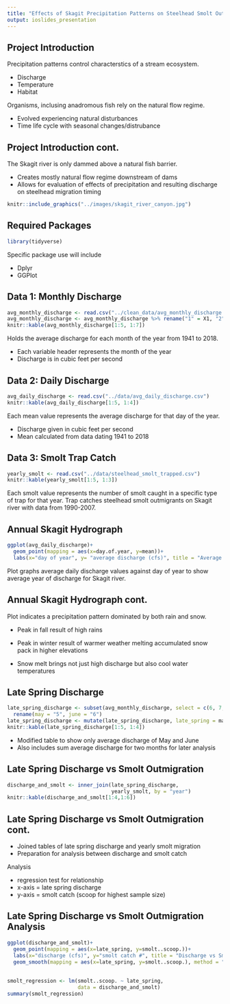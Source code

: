 ```yaml
---
title: "Effects of Skagit Precipitation Patterns on Steelhead Smolt Outmigration"
output: ioslides_presentation
---
```


## Project Introduction

Precipitation patterns control characterstics of a stream ecosystem.

* Discharge
* Temperature
* Habitat

Organisms, inclusing anadromous fish rely on the natural flow regime.

* Evolved experiencing natural disturbances
* Time life cycle with seasonal changes/distrubance

## Project Introduction cont.

The Skagit river is only dammed above a natural fish barrier.

* Creates mostly natural flow regime downstream of dams
* Allows for evaluation of effects of precipitation and resulting discharge on steelhead migration timing

```r
knitr::include_graphics("../images/skagit_river_canyon.jpg")
```

## Required Packages

```r
library(tidyverse)
```

Specific package use will include

* Dplyr
* GGPlot

## Data 1: Monthly Discharge

```r
avg_monthly_discharge <- read.csv("../clean_data/avg_monthly_discharge.txt")
avg_monthly_discharge <- avg_monthly_discharge %>% rename("1" = X1, "2" = X2, "3" = X3, "4" = X4, "5" = X5, "6" = X6, "7" = X7, "8" = X8, "9" = X9, "10" = X10, "11" = X11, "12" = X12)
knitr::kable(avg_monthly_discharge[1:5, 1:7])
``` 

Holds the average discharge for each month of the year from 1941 to 2018.

* Each variable header represents the month of the year
* Discharge is in cubic feet per second

## Data 2: Daily Discharge

```r
avg_daily_discharge <- read.csv("../data/avg_daily_discharge.csv")
knitr::kable(avg_daily_discharge[1:5, 1:4])
```

Each mean value represents the average discharge for that day of the year.

* Discharge given in cubic feet per second
* Mean calculated from data dating 1941 to 2018

## Data 3: Smolt Trap Catch

```r
yearly_smolt <- read.csv("../data/steelhead_smolt_trapped.csv")
knitr::kable(yearly_smolt[1:5, 1:3])
```

Each smolt value represents the number of smolt caught in a specific type of trap for that year. Trap catches steelhead smolt outmigrants on Skagit river with data from 1990-2007.

## Annual Skagit Hydrograph

```r
ggplot(avg_daily_discharge)+
  geom_point(mapping = aes(x=day.of.year, y=mean))+
  labs(x="day of year", y= "average discharge (cfs)", title = "Average Annual Hydrograph")
```

Plot graphs average daily discharge values against day of year to show average year of discharge for Skagit river. 

## Annual Skagit Hydrograph cont.

Plot indicates a precipitation pattern dominated by both rain and snow.

* Peak in fall result of high rains

* Peak in winter result of warmer weather melting accumulated snow pack in higher elevations
* Snow melt brings not just high discharge but also cool water temperatures

## Late Spring Discharge

```r
late_spring_discharge <- subset(avg_monthly_discharge, select = c(6, 7,year)) %>%
  rename(may = "5", june = "6")
late_spring_discharge <- mutate(late_spring_discharge, late_spring = may + june)
knitr::kable(late_spring_discharge[1:5, 1:4])
```

* Modified table to show only average discharge of May and June
* Also includes sum average discharge for two months for later analysis

## Late Spring Discharge vs Smolt Outmigration

```r
discharge_and_smolt <- inner_join(late_spring_discharge, 
                                  yearly_smolt, by = "year")
knitr::kable(discharge_and_smolt[1:4,1:6])
```

## Late Spring Discharge vs Smolt Outmigration cont.

* Joined tables of late spring discharge and yearly smolt migration
* Preparation for analysis between discharge and smolt catch

Analysis

* regression test for relationship
* x-axis = late spring discharge
* y-axis = smolt catch (scoop for highest sample size)

## Late Spring Discharge vs Smolt Outmigration Analysis

```r
ggplot(discharge_and_smolt)+
  geom_point(mapping = aes(x=late_spring, y=smolt..scoop.))+
  labs(x="discharge (cfs)", y="smolt catch #", title = "Discharge vs Smolt Catch")+
  geom_smooth(mapping = aes(x=late_spring, y=smolt..scoop.), method = "lm")
```

## 

```r
smolt_regression <- lm(smolt..scoop. ~ late_spring, 
                       data = discharge_and_smolt)
summary(smolt_regression)
```

